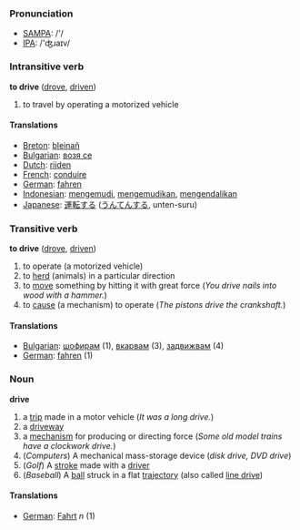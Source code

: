=== Pronunciation ===
*[[w:SAMPA|SAMPA]]: /'/
*[[w:IPA|IPA]]: /'ʤɹaɪv/

=== Intransitive verb ===

'''to drive''' ([[drove]], [[driven]])

# to travel by operating a motorized vehicle

==== Translations ====
*[[Breton]]: [[bleinañ]]
*[[Bulgarian]]: [[возя се]]
*[[Dutch]]: [[rijden]]
*[[French]]: [[conduire]]
*[[German]]: [[fahren]]
*[[Indonesian]]: [[kemudi|mengemudi]], [[kemudi|mengemudikan]], [[kendali|mengendalikan]]
*[[Japanese]]: [[運転]]する ([[うんてん]]する, unten-suru)

=== Transitive verb ===

'''to drive''' ([[drove]], [[driven]])

# to operate (a motorized vehicle)
# to [[herd]] (animals) in a particular direction
# to [[move]] something by hitting it with great force (''You drive nails into wood with a hammer.'')
# to [[cause]] (a mechanism) to operate (''The pistons drive the crankshaft.'')

==== Translations ====

*[[Bulgarian]]: [[шофирам]] (1), [[вкарвам]] (3), [[задвижвам]] (4)
*[[German]]: [[fahren]] (1)

===Noun===
'''drive'''

# a [[trip]] made in a motor vehicle (''It was a long drive.'')
# a [[driveway]]
# a [[mechanism]] for producing or directing force (''Some old model trains have a clockwork drive.'')
# (''Computers'') A mechanical mass-storage device (''disk drive, DVD drive'')
# (''Golf'') A [[stroke]] made with a [[driver]]
# (''Baseball'') A [[ball]] struck in a flat [[trajectory]] (also called [[line drive]])

==== Translations ====

*[[German]]: [[Fahrt]] ''n'' (1)